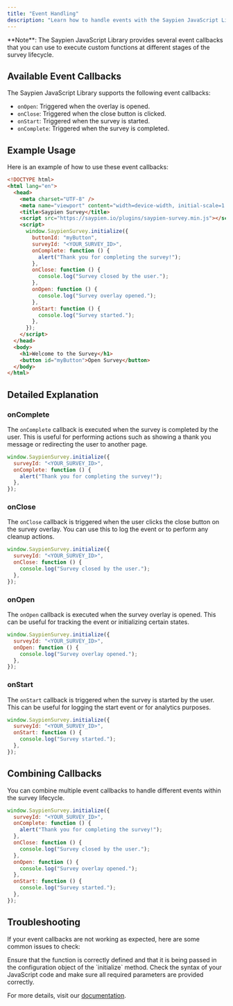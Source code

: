 ```yaml
---
title: "Event Handling"
description: "Learn how to handle events with the Saypien JavaScript Library"
---
```


<Info>
  **Note**: The Saypien JavaScript Library provides several event callbacks that
  you can use to execute custom functions at different stages of the survey
  lifecycle.
</Info>

## Available Event Callbacks

The Saypien JavaScript Library supports the following event callbacks:

- `onOpen`: Triggered when the overlay is opened.
- `onClose`: Triggered when the close button is clicked.
- `onStart`: Triggered when the survey is started.
- `onComplete`: Triggered when the survey is completed.

## Example Usage

Here is an example of how to use these event callbacks:

<CodeGroup>

```html index.html
<!DOCTYPE html>
<html lang="en">
  <head>
    <meta charset="UTF-8" />
    <meta name="viewport" content="width=device-width, initial-scale=1.0" />
    <title>Saypien Survey</title>
    <script src="https://saypien.io/plugins/saypien-survey.min.js"></script>
    <script>
      window.SaypienSurvey.initialize({
        buttonId: "myButton",
        surveyId: "<YOUR_SURVEY_ID>",
        onComplete: function () {
          alert("Thank you for completing the survey!");
        },
        onClose: function () {
          console.log("Survey closed by the user.");
        },
        onOpen: function () {
          console.log("Survey overlay opened.");
        },
        onStart: function () {
          console.log("Survey started.");
        },
      });
    </script>
  </head>
  <body>
    <h1>Welcome to the Survey</h1>
    <button id="myButton">Open Survey</button>
  </body>
</html>
```

</CodeGroup>

## Detailed Explanation

### onComplete

The `onComplete` callback is executed when the survey is completed by the user. This is useful for performing actions such as showing a thank you message or redirecting the user to another page.

<CodeGroup>

```javascript index.js
window.SaypienSurvey.initialize({
  surveyId: "<YOUR_SURVEY_ID>",
  onComplete: function () {
    alert("Thank you for completing the survey!");
  },
});
```

</CodeGroup>

### onClose

The `onClose` callback is triggered when the user clicks the close button on the survey overlay. You can use this to log the event or to perform any cleanup actions.

<CodeGroup>

```javascript index.js
window.SaypienSurvey.initialize({
  surveyId: "<YOUR_SURVEY_ID>",
  onClose: function () {
    console.log("Survey closed by the user.");
  },
});
```

</CodeGroup>

### onOpen

The `onOpen` callback is executed when the survey overlay is opened. This can be useful for tracking the event or initializing certain states.

<CodeGroup>

```javascript index.js
window.SaypienSurvey.initialize({
  surveyId: "<YOUR_SURVEY_ID>",
  onOpen: function () {
    console.log("Survey overlay opened.");
  },
});
```

</CodeGroup>

### onStart

The `onStart` callback is triggered when the survey is started by the user. This can be useful for logging the start event or for analytics purposes.

<CodeGroup>

```javascript index.js
window.SaypienSurvey.initialize({
  surveyId: "<YOUR_SURVEY_ID>",
  onStart: function () {
    console.log("Survey started.");
  },
});
```

</CodeGroup>

## Combining Callbacks

You can combine multiple event callbacks to handle different events within the survey lifecycle.

<CodeGroup>

```javascript index.js
window.SaypienSurvey.initialize({
  surveyId: "<YOUR_SURVEY_ID>",
  onComplete: function () {
    alert("Thank you for completing the survey!");
  },
  onClose: function () {
    console.log("Survey closed by the user.");
  },
  onOpen: function () {
    console.log("Survey overlay opened.");
  },
  onStart: function () {
    console.log("Survey started.");
  },
});
```

</CodeGroup>

## Troubleshooting

If your event callbacks are not working as expected, here are some common issues to check:

<AccordionGroup>
  <Accordion title="The callback function is not being executed">
    Ensure that the function is correctly defined and that it is being passed in
    the configuration object of the `initialize` method.
  </Accordion>
  <Accordion title="An error is displayed in the console">
    Check the syntax of your JavaScript code and make sure all required
    parameters are provided correctly.
  </Accordion>
</AccordionGroup>

<Info>For more details, visit our [documentation](#).</Info>

